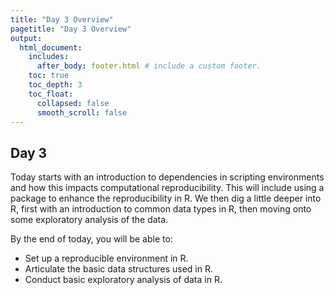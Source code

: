 ```yaml
---
title: "Day 3 Overview"
pagetitle: "Day 3 Overview"
output:
  html_document:
    includes:
      after_body: footer.html # include a custom footer.
    toc: true
    toc_depth: 3
    toc_float:
      collapsed: false
      smooth_scroll: false
---
```


## Day 3

Today starts with an introduction to dependencies in scripting environments and how this impacts computational reproducibility. This will include using a package to enhance the reproducibility in R. We then dig a little deeper into R, first with an introduction to common data types in R, then moving onto some exploratory analysis of the data.

By the end of today, you will be able to:

* Set up a reproducible environment in R.
* Articulate the basic data structures used in R.
* Conduct basic exploratory analysis of data in R.
